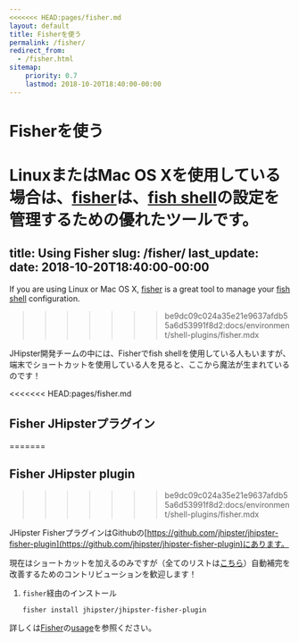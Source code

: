 ```yaml
---
<<<<<<< HEAD:pages/fisher.md
layout: default
title: Fisherを使う
permalink: /fisher/
redirect_from:
  - /fisher.html
sitemap:
    priority: 0.7
    lastmod: 2018-10-20T18:40:00-00:00
---
```


# <i class="fa fa-terminal"></i> Fisherを使う

LinuxまたはMac OS Xを使用している場合は、[fisher](https://github.com/jorgebucaran/fisher)は、[fish shell](http://fishshell.com/)の設定を管理するための優れたツールです。
=======
title: Using Fisher
slug: /fisher/
last_update:
  date: 2018-10-20T18:40:00-00:00
---

If you are using Linux or Mac OS X, [fisher](https://github.com/jorgebucaran/fisher) is a great tool to manage your [fish shell](http://fishshell.com/) configuration.
>>>>>>> be9dc09c024a35e21e9637afdb55a6d53991f8d2:docs/environment/shell-plugins/fisher.mdx

JHipster開発チームの中には、Fisherでfish shellを使用している人もいますが、端末でショートカットを使用している人を見ると、ここから魔法が生まれているのです！

<<<<<<< HEAD:pages/fisher.md
## Fisher JHipsterプラグイン
=======

## Fisher JHipster plugin
>>>>>>> be9dc09c024a35e21e9637afdb55a6d53991f8d2:docs/environment/shell-plugins/fisher.mdx

JHipster FisherプラグインはGithubの[https://github.com/jhipster/jhipster-fisher-plugin](https://github.com/jhipster/jhipster-fisher-plugin)にあります。

現在はショートカットを加えるのみですが（全てのリストは[こちら](https://github.com/jhipster/jhipster-fisher-plugin/blob/main/conf.d/jhipster.aliases.fish)）自動補完を改善するためのコントリビューションを歓迎します！

1. ``fisher``経由のインストール

    `fisher install jhipster/jhipster-fisher-plugin`

詳しくは[Fisher](https://github.com/jorgebucaran/fisher)の[usage](https://github.com/jorgebucaran/fisher#usage)を参照ください。
